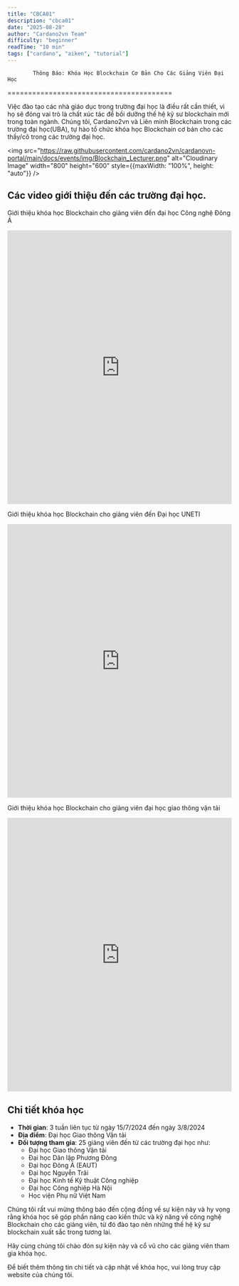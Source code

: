 ```yaml
---
title: "CBCA01"
description: "cbca01"
date: "2025-08-28"
author: "Cardano2vn Team"
difficulty: "beginner"
readTime: "10 min"
tags: ["cardano", "aiken", "tutorial"]
---
```


            Thông Báo: Khóa Học Blockchain Cơ Bản Cho Các Giảng Viên Đại Học
========================================

Việc đào tạo các nhà giáo dục trong trường đại học là điều rất cần thiết, vì họ sẽ đóng vai trò là chất xúc tác để bồi dưỡng thế hệ kỹ sư blockchain mới trong toàn ngành. Chúng tôi, Cardano2vn và Liên minh Blockchain trong các trường đại học(UBA), tự hào tổ chức khóa học Blockchain cơ bản cho các thầy/cô trong các trường đại học.

<img src="https://raw.githubusercontent.com/cardano2vn/cardanovn-portal/main/docs/events/img/Blockchain_Lecturer.png" alt="Cloudinary Image" width="800" height="600" style={{maxWidth: "100%", height: "auto"}} />

## Các video giới thiệu đến các trường đại học.

Giới thiệu khóa học Blockchain cho giảng viên đến đại học Công nghệ Đông Á

<iframe width="100%" height="615" src="https://www.youtube.com/embed/TuxMaVbAhsY" title="Giới thiệu khóa học Blockchain cho giảng viên đến đại học Công nghệ Đông Á" frameborder="0" allow="accelerometer; autoplay; clipboard-write; encrypted-media; gyroscope; picture-in-picture" allowfullscreen></iframe>



Giới thiệu khóa học Blockchain cho giảng viên đến Đại học UNETI

<iframe width="100%" height="615" src="https://www.youtube.com/embed/4evmuFnoY-8" title="Giới thiệu khóa học Blockchain cho giảng viên đến Đại học UNETI" frameborder="0" allow="accelerometer; autoplay; clipboard-write; encrypted-media; gyroscope; picture-in-picture" allowfullscreen></iframe>

Giới thiệu khóa học Blockchain cho giảng viên đại học giao thông vận tải

<iframe width="100%" height="615" src="https://www.youtube.com/embed/AFSGWLPdT9o" title="Giới thiệu khóa học Blockchain cho giảng viên đại học giao thông vận tải" frameborder="0" allow="accelerometer; autoplay; clipboard-write; encrypted-media; gyroscope; picture-in-picture" allowfullscreen></iframe>


## Chi tiết khóa học

- **Thời gian**: 3 tuần liên tục từ ngày 15/7/2024 đến ngày 3/8/2024
- **Địa điểm**: Đại học Giao thông Vận tải
- **Đối tượng tham gia**: 25 giảng viên đến từ các trường đại học như:
  - Đại học Giao thông Vận tải
  - Đại học Dân lập Phương Đông
  - Đại học Đông Á (EAUT)
  - Đại học Nguyễn Trãi
  - Đại học Kinh tế Kỹ thuật Công nghiệp
  - Đại học Công nghiệp Hà Nội
  - Học viện Phụ nữ Việt Nam

Chúng tôi rất vui mừng thông báo đến cộng đồng về sự kiện này và hy vọng rằng khóa học sẽ góp phần nâng cao kiến thức và kỹ năng về công nghệ Blockchain cho các giảng viên, từ đó đào tạo nên những thế hệ kỹ sư blockchain xuất sắc trong tương lai.

Hãy cùng chúng tôi chào đón sự kiện này và cổ vũ cho các giảng viên tham gia khóa học. 

Để biết thêm thông tin chi tiết và cập nhật về khóa học, vui lòng truy cập website của chúng tôi.

